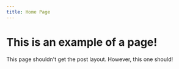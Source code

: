 ```yaml
---
title: Home Page
---
```



# This is an example of a page!

This page shouldn't get the post layout. However, <Link to="/example-post">this one should</Link>!
